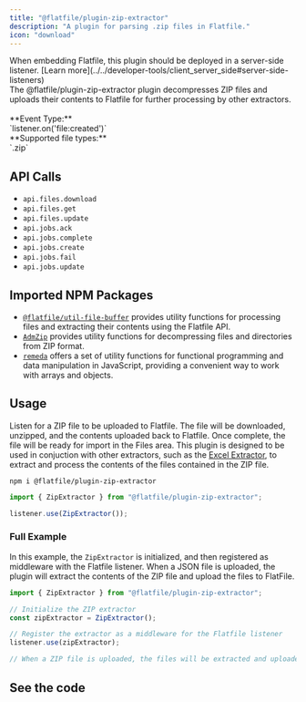 ```yaml
---
title: "@flatfile/plugin-zip-extractor"
description: "A plugin for parsing .zip files in Flatfile."
icon: "download"
---
```


<Warning>
  When embedding Flatfile, this plugin should be deployed in a server-side
  listener. [Learn
  more](../../developer-tools/client_server_side#server-side-listeners)
</Warning>

<CardGroup cols={1}>
  <Card title="@flatfile/plugin-zip-extractor" icon="github">
    <br />
    The @flatfile/plugin-zip-extractor plugin decompresses ZIP files and uploads their contents to Flatfile for further processing by other extractors.
    <br/>
    <br/>
    **Event Type:**<br/>`listener.on('file:created')`
    <br/>
    **Supported file types:**<br/>`.zip`

  </Card>
</CardGroup>

## API Calls

- `api.files.download`
- `api.files.get`
- `api.files.update`
- `api.jobs.ack`
- `api.jobs.complete`
- `api.jobs.create`
- `api.jobs.fail`
- `api.jobs.update`

## Imported NPM Packages

- [`@flatfile/util-file-buffer`](../utils/file-buffer) provides utility functions for processing files and extracting their contents using the Flatfile API.
- [`AdmZip`](https://www.npmjs.com/package/adm-zip) provides utility functions for decompressing files and directories from ZIP format.
- [`remeda`](https://remedajs.com/) offers a set of utility functions for functional programming and data manipulation in JavaScript, providing a convenient way to work with arrays and objects.

## Usage

Listen for a ZIP file to be uploaded to Flatfile. The file will be downloaded, unzipped, and the contents uploaded back to Flatfile. Once complete, the file will be ready for import in the Files area. This plugin is designed to be used in conjuction with other extractors, such as the [Excel Extractor](../xlsx-extractor), to extract and process the contents of the files contained in the ZIP file.

```SSH install
npm i @flatfile/plugin-zip-extractor
```

```js import
import { ZipExtractor } from "@flatfile/plugin-zip-extractor";
```

```js listener.js
listener.use(ZipExtractor());
```

### Full Example

In this example, the `ZipExtractor` is initialized, and then registered as middleware with the Flatfile listener. When a JSON file is uploaded, the plugin will extract the contents of the ZIP file and upload the files to FlatFile.

```javascript
import { ZipExtractor } from "@flatfile/plugin-zip-extractor";

// Initialize the ZIP extractor
const zipExtractor = ZipExtractor();

// Register the extractor as a middleware for the Flatfile listener
listener.use(zipExtractor);

// When a ZIP file is uploaded, the files will be extracted and uploaded.
```

## See the code

<CardGroup cols={2}>
  <Card
    title="@flatfile/plugin-zip-extractor"
    href="https://github.com/FlatFilers/flatfile-plugins/tree/main/plugins/zip-extractor"
    icon="github"
  ></Card>
</CardGroup>
